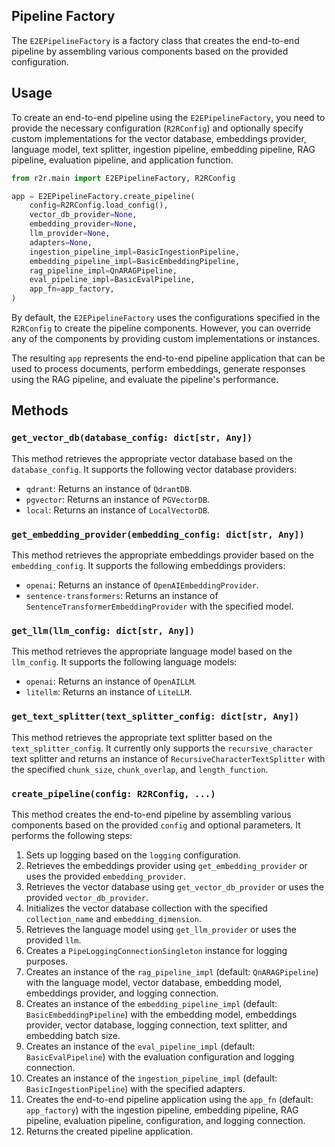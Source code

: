 ## Pipeline Factory

The `E2EPipelineFactory` is a factory class that creates the end-to-end pipeline by assembling various components based on the provided configuration.

## Usage

To create an end-to-end pipeline using the `E2EPipelineFactory`, you need to provide the necessary configuration (`R2RConfig`) and optionally specify custom implementations for the vector database, embeddings provider, language model, text splitter, ingestion pipeline, embedding pipeline, RAG pipeline, evaluation pipeline, and application function.

```python
from r2r.main import E2EPipelineFactory, R2RConfig

app = E2EPipelineFactory.create_pipeline(
    config=R2RConfig.load_config(),
    vector_db_provider=None,
    embedding_provider=None,
    llm_provider=None,
    adapters=None,
    ingestion_pipeline_impl=BasicIngestionPipeline,
    embedding_pipeline_impl=BasicEmbeddingPipeline,
    rag_pipeline_impl=QnARAGPipeline,
    eval_pipeline_impl=BasicEvalPipeline,
    app_fn=app_factory,
)
```

By default, the `E2EPipelineFactory` uses the configurations specified in the `R2RConfig` to create the pipeline components. However, you can override any of the components by providing custom implementations or instances.

The resulting `app` represents the end-to-end pipeline application that can be used to process documents, perform embeddings, generate responses using the RAG pipeline, and evaluate the pipeline's performance.

## Methods

### `get_vector_db(database_config: dict[str, Any])`

This method retrieves the appropriate vector database based on the `database_config`. It supports the following vector database providers:
- `qdrant`: Returns an instance of `QdrantDB`.
- `pgvector`: Returns an instance of `PGVectorDB`.
- `local`: Returns an instance of `LocalVectorDB`.

### `get_embedding_provider(embedding_config: dict[str, Any])`

This method retrieves the appropriate embeddings provider based on the `embedding_config`. It supports the following embeddings providers:
- `openai`: Returns an instance of `OpenAIEmbeddingProvider`.
- `sentence-transformers`: Returns an instance of `SentenceTransformerEmbeddingProvider` with the specified model.

### `get_llm(llm_config: dict[str, Any])`

This method retrieves the appropriate language model based on the `llm_config`. It supports the following language models:
- `openai`: Returns an instance of `OpenAILLM`.
- `litellm`: Returns an instance of `LiteLLM`.

### `get_text_splitter(text_splitter_config: dict[str, Any])`

This method retrieves the appropriate text splitter based on the `text_splitter_config`. It currently only supports the `recursive_character` text splitter and returns an instance of `RecursiveCharacterTextSplitter` with the specified `chunk_size`, `chunk_overlap`, and `length_function`.

### `create_pipeline(config: R2RConfig, ...)`

This method creates the end-to-end pipeline by assembling various components based on the provided `config` and optional parameters. It performs the following steps:

1. Sets up logging based on the `logging` configuration.
2. Retrieves the embeddings provider using `get_embedding_provider` or uses the provided `embedding_provider`.
3. Retrieves the vector database using `get_vector_db_provider` or uses the provided `vector_db_provider`.
4. Initializes the vector database collection with the specified `collection_name` and `embedding_dimension`.
5. Retrieves the language model using `get_llm_provider` or uses the provided `llm`.
6. Creates a `PipeLoggingConnectionSingleton` instance for logging purposes.
7. Creates an instance of the `rag_pipeline_impl` (default: `QnARAGPipeline`) with the language model, vector database, embedding model, embeddings provider, and logging connection.
9. Creates an instance of the `embedding_pipeline_impl` (default: `BasicEmbeddingPipeline`) with the embedding model, embeddings provider, vector database, logging connection, text splitter, and embedding batch size.
10. Creates an instance of the `eval_pipeline_impl` (default: `BasicEvalPipeline`) with the evaluation configuration and logging connection.
11. Creates an instance of the `ingestion_pipeline_impl` (default: `BasicIngestionPipeline`) with the specified adapters.
12. Creates the end-to-end pipeline application using the `app_fn` (default: `app_factory`) with the ingestion pipeline, embedding pipeline, RAG pipeline, evaluation pipeline, configuration, and logging connection.
13. Returns the created pipeline application.